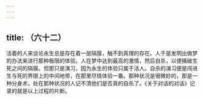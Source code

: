 ```yaml
---
---
---
```

title: （六十二）
---




活着的人来谈论永生总是存在着一层隔膜，触不到真理的存在。人于是发明出做梦的办法来进行那种极限的体验。人在梦中达到最高的激情，然后自杀，以便捅破生死之间的隔膜。但那只是演习，因为永生的体验只属于活人。自杀的演习便是闯进生与死的界限上的中间地带，在那里尽情体验一番。那种状况是很微妙的，那是一种分身术，处在那种状况的人记不清他们是否真的自杀了。《关于对话的对话》记录的就是以上过程的片断。